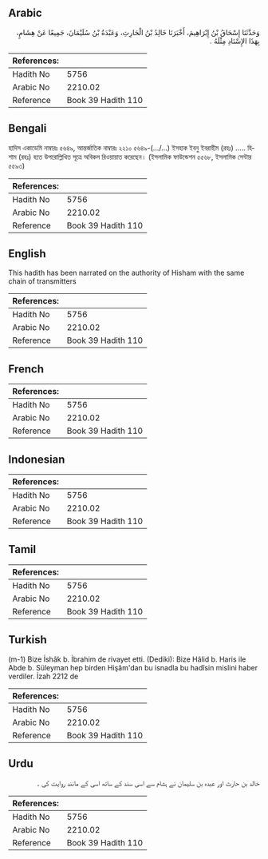 ## Arabic


<div dir="rtl" lang="ar" style={{fontSize:'larger',backgroundColor:'#f8f9fa',padding:20}}>
وَحَدَّثَنَا إِسْحَاقُ بْنُ إِبْرَاهِيمَ، أَخْبَرَنَا خَالِدُ بْنُ الْحَارِثِ، وَعَبْدَةُ بْنُ سُلَيْمَانَ، جَمِيعًا عَنْ هِشَامٍ، بِهَذَا الإِسْنَادِ مِثْلَهُ ‏.‏
</div>
<div style={{backgroundColor:'#f8f9fa',padding:20, marginBottom: 10}}><table> <thead> <tr> <th>References:</th> <th></th> </tr> </thead> <tbody><tr><td>Hadith No</td><td>5756</td></tr><tr><td>Arabic No</td><td>2210.02</td></tr><tr><td>Reference</td><td>Book 39 Hadith 110</td></tr></tbody></table></div>

## Bengali


<div dir="ltr" lang="bn" style={{fontSize:'larger',backgroundColor:'#f8f9fa',padding:20}}>
হাদিস একাডেমি নাম্বারঃ ৫৬৪৯, আন্তর্জাতিক নাম্বারঃ ২২১০ ৫৬৪৯-(.../...) ইসহাক ইবনু ইবরাহীম (রহঃ) ..... হিশাম (রহঃ) হতে উপরোল্লিখিত সূত্রে অবিকল রিওয়ায়াত করেছেন। (ইসলামিক ফাউন্ডেশন ৫৫৬৮, ইসলামিক সেন্টার ৫৫৯৩)
</div>
<div style={{backgroundColor:'#f8f9fa',padding:20, marginBottom: 10}}><table> <thead> <tr> <th>References:</th> <th></th> </tr> </thead> <tbody><tr><td>Hadith No</td><td>5756</td></tr><tr><td>Arabic No</td><td>2210.02</td></tr><tr><td>Reference</td><td>Book 39 Hadith 110</td></tr></tbody></table></div>

## English


<div dir="ltr" lang="en" style={{fontSize:'larger',backgroundColor:'#f8f9fa',padding:20}}>
This hadith has been narrated on the authority of Hisham with the same chain of transmitters
</div>
<div style={{backgroundColor:'#f8f9fa',padding:20, marginBottom: 10}}><table> <thead> <tr> <th>References:</th> <th></th> </tr> </thead> <tbody><tr><td>Hadith No</td><td>5756</td></tr><tr><td>Arabic No</td><td>2210.02</td></tr><tr><td>Reference</td><td>Book 39 Hadith 110</td></tr></tbody></table></div>

## French


<div dir="ltr" lang="fr" style={{fontSize:'larger',backgroundColor:'#f8f9fa',padding:20}}>

</div>
<div style={{backgroundColor:'#f8f9fa',padding:20, marginBottom: 10}}><table> <thead> <tr> <th>References:</th> <th></th> </tr> </thead> <tbody><tr><td>Hadith No</td><td>5756</td></tr><tr><td>Arabic No</td><td>2210.02</td></tr><tr><td>Reference</td><td>Book 39 Hadith 110</td></tr></tbody></table></div>

## Indonesian


<div dir="ltr" lang="id" style={{fontSize:'larger',backgroundColor:'#f8f9fa',padding:20}}>

</div>
<div style={{backgroundColor:'#f8f9fa',padding:20, marginBottom: 10}}><table> <thead> <tr> <th>References:</th> <th></th> </tr> </thead> <tbody><tr><td>Hadith No</td><td>5756</td></tr><tr><td>Arabic No</td><td>2210.02</td></tr><tr><td>Reference</td><td>Book 39 Hadith 110</td></tr></tbody></table></div>

## Tamil


<div dir="ltr" lang="ta" style={{fontSize:'larger',backgroundColor:'#f8f9fa',padding:20}}>

</div>
<div style={{backgroundColor:'#f8f9fa',padding:20, marginBottom: 10}}><table> <thead> <tr> <th>References:</th> <th></th> </tr> </thead> <tbody><tr><td>Hadith No</td><td>5756</td></tr><tr><td>Arabic No</td><td>2210.02</td></tr><tr><td>Reference</td><td>Book 39 Hadith 110</td></tr></tbody></table></div>

## Turkish


<div dir="ltr" lang="tr" style={{fontSize:'larger',backgroundColor:'#f8f9fa',padding:20}}>
(m-1) Bize İshâk b. İbrahim de rivayet etti. (Dediki): Bize Hâlid b. Haris ile Abde b. Süleyman hep birden Hişâm'dan bu isnadla bu hadîsin mislini haber verdiler. İzah 2212 de
</div>
<div style={{backgroundColor:'#f8f9fa',padding:20, marginBottom: 10}}><table> <thead> <tr> <th>References:</th> <th></th> </tr> </thead> <tbody><tr><td>Hadith No</td><td>5756</td></tr><tr><td>Arabic No</td><td>2210.02</td></tr><tr><td>Reference</td><td>Book 39 Hadith 110</td></tr></tbody></table></div>

## Urdu


<div dir="rtl" lang="ur" style={{fontSize:'larger',backgroundColor:'#f8f9fa',padding:20}}>
خالد بن حارث اور عبدہ بن سلیمان نے ہشام سے اسی سند کے ساتھ اسی کے مانند روایت کی ۔
</div>
<div style={{backgroundColor:'#f8f9fa',padding:20, marginBottom: 10}}><table> <thead> <tr> <th>References:</th> <th></th> </tr> </thead> <tbody><tr><td>Hadith No</td><td>5756</td></tr><tr><td>Arabic No</td><td>2210.02</td></tr><tr><td>Reference</td><td>Book 39 Hadith 110</td></tr></tbody></table></div>